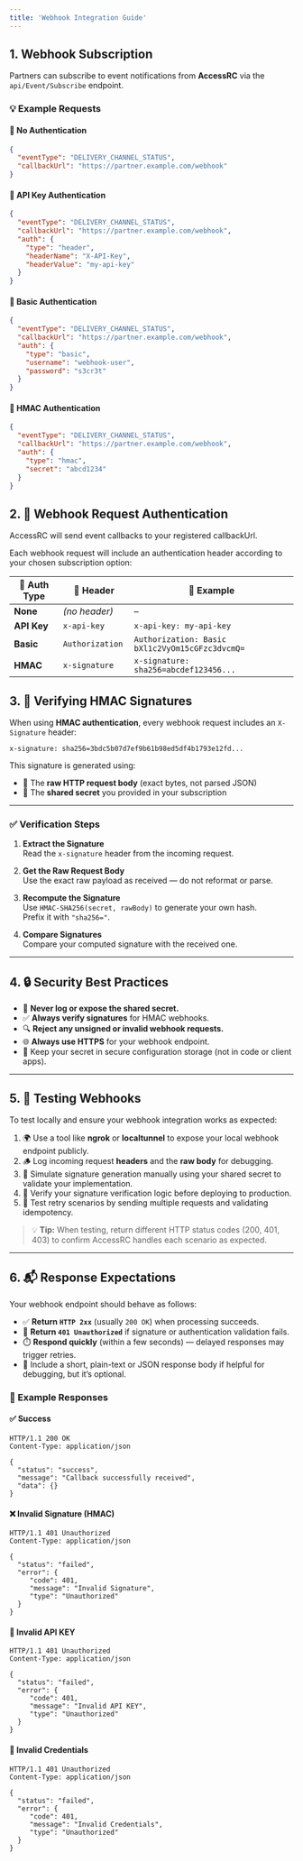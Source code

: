 ```yaml
---
title: 'Webhook Integration Guide'
---
```


## 1. Webhook Subscription

Partners can subscribe to event notifications from **AccessRC** via the `api/Event/Subscribe` endpoint.

### 💡 Example Requests

#### 🔹 No Authentication
```json
{
  "eventType": "DELIVERY_CHANNEL_STATUS",
  "callbackUrl": "https://partner.example.com/webhook"
}
```
#### 🔹 API Key Authentication
```json
{
  "eventType": "DELIVERY_CHANNEL_STATUS",
  "callbackUrl": "https://partner.example.com/webhook",
  "auth": {
    "type": "header",
    "headerName": "X-API-Key",
    "headerValue": "my-api-key"
  }
}
```
#### 🔹 Basic Authentication
```json
{
  "eventType": "DELIVERY_CHANNEL_STATUS",
  "callbackUrl": "https://partner.example.com/webhook",
  "auth": {
    "type": "basic",
    "username": "webhook-user",
    "password": "s3cr3t"
  }
}
```
#### 🔹 HMAC Authentication
```json
{
  "eventType": "DELIVERY_CHANNEL_STATUS",
  "callbackUrl": "https://partner.example.com/webhook",
  "auth": {
    "type": "hmac",
    "secret": "abcd1234"
  }
}
```

## 2. 🔐 Webhook Request Authentication

AccessRC will send event callbacks to your registered callbackUrl.

Each webhook request will include an authentication header according to your chosen subscription option:

<div className="overflow-x-auto mt-4 mb-4">

| 🔸 Auth Type | 🔖 Header | 🧩 Example |
|--------------|------------|------------|
| **None** | *(no header)* | – |
| **API Key** | `x-api-key` | `x-api-key: my-api-key` |
| **Basic** | `Authorization` | `Authorization: Basic bXl1c2VyOm15cGFzc3dvcmQ=` |
| **HMAC** | `x-signature	` | `x-signature: sha256=abcdef123456...` |

</div>

## 3. 🧮 Verifying HMAC Signatures

When using **HMAC authentication**, every webhook request includes an `X-Signature` header:

```http
x-signature: sha256=3bdc5b07d7ef9b61b98ed5df4b1793e12fd...
```

This signature is generated using:

- 🧾 The **raw HTTP request body** (exact bytes, not parsed JSON)  
- 🔑 The **shared secret** you provided in your subscription  

---

### ✅ Verification Steps

1. **Extract the Signature**  
   Read the `x-signature` header from the incoming request.

2. **Get the Raw Request Body**  
   Use the exact raw payload as received — do not reformat or parse.

3. **Recompute the Signature**  
   Use `HMAC-SHA256(secret, rawBody)` to generate your own hash.  
   Prefix it with `"sha256="`.

4. **Compare Signatures**  
   Compare your computed signature with the received one.

---


## 4. 🔒 Security Best Practices

- 🚫 **Never log or expose the shared secret.**  
- ✅ **Always verify signatures** for HMAC webhooks.  
- 🔍 **Reject any unsigned or invalid webhook requests.**  
- 🌐 **Always use HTTPS** for your webhook endpoint.  
- 🧱 Keep your secret in secure configuration storage (not in code or client apps).  

---

## 5. 🧪 Testing Webhooks

To test locally and ensure your webhook integration works as expected:

1. 🌍 Use a tool like **ngrok** or **localtunnel** to expose your local webhook endpoint publicly.  
2. 🪵 Log incoming request **headers** and the **raw body** for debugging.  
3. 🔑 Simulate signature generation manually using your shared secret to validate your implementation.  
4. 🧩 Verify your signature verification logic before deploying to production.  
5. 🔁 Test retry scenarios by sending multiple requests and validating idempotency.  

> 💡 **Tip:** When testing, return different HTTP status codes (200, 401, 403) to confirm AccessRC handles each scenario as expected.

---

## 6. 📬 Response Expectations

Your webhook endpoint should behave as follows:

- ✅ **Return `HTTP 2xx`** (usually `200 OK`) when processing succeeds.  
- 🔐 **Return `401 Unauthorized`** if signature or authentication validation fails.  
- ⏱️ **Respond quickly** (within a few seconds) — delayed responses may trigger retries.  
- 🧾 Include a short, plain-text or JSON response body if helpful for debugging, but it’s optional.  

### 💬 Example Responses

#### ✅ Success
```http
HTTP/1.1 200 OK
Content-Type: application/json

{
  "status": "success",
  "message": "Callback successfully received",
  "data": {}
}
```

#### ❌ Invalid Signature (HMAC)
```http
HTTP/1.1 401 Unauthorized
Content-Type: application/json

{
  "status": "failed",
  "error": {
     "code": 401,
     "message": "Invalid Signature",
     "type": "Unauthorized"
  }
}
```

#### 🚫 Invalid API KEY
```http
HTTP/1.1 401 Unauthorized
Content-Type: application/json

{
  "status": "failed",
  "error": {
     "code": 401,
     "message": "Invalid API KEY",
     "type": "Unauthorized"
  }
}
```

#### 🚫 Invalid Credentials
```http
HTTP/1.1 401 Unauthorized
Content-Type: application/json

{
  "status": "failed",
  "error": {
     "code": 401,
     "message": "Invalid Credentials",
     "type": "Unauthorized"
  }
}
```